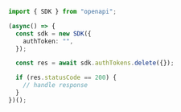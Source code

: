 ```typescript Delete.ts
import { SDK } from "openapi";

(async() => {
  const sdk = new SDK({
    authToken: "",
  });

  const res = await sdk.authTokens.delete({});

  if (res.statusCode == 200) {
    // handle response
  }
})();
```
